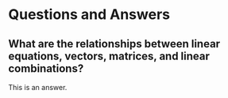 # Questions and Answers {.unnumbered}

::: {.callout-tip}

## What are the relationships between linear equations, vectors, matrices, and linear combinations?

This is an answer.
:::